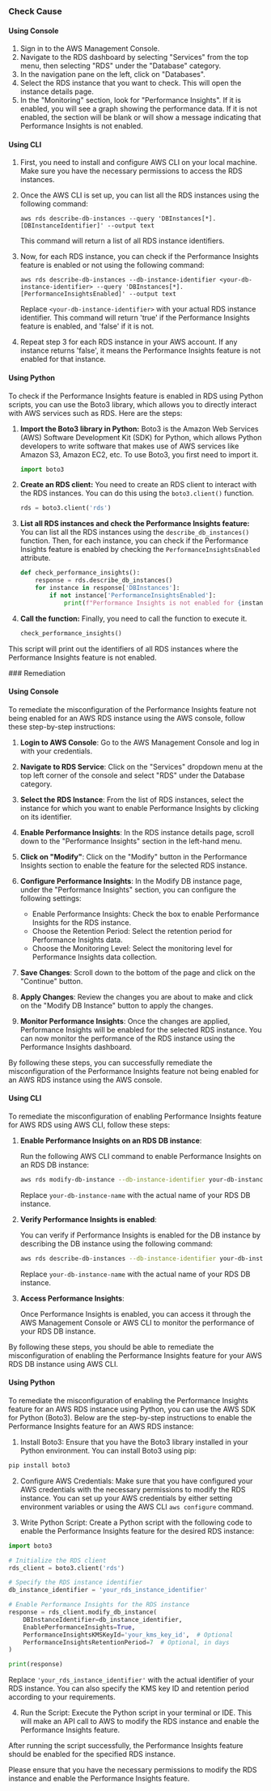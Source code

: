 

<Tabs><Tab title='Cause'>
### Check Cause

#### Using Console

1. Sign in to the AWS Management Console.
2. Navigate to the RDS dashboard by selecting "Services" from the top menu, then selecting "RDS" under the "Database" category.
3. In the navigation pane on the left, click on "Databases".
4. Select the RDS instance that you want to check. This will open the instance details page.
5. In the "Monitoring" section, look for "Performance Insights". If it is enabled, you will see a graph showing the performance data. If it is not enabled, the section will be blank or will show a message indicating that Performance Insights is not enabled.

#### Using CLI

1. First, you need to install and configure AWS CLI on your local machine. Make sure you have the necessary permissions to access the RDS instances.

2. Once the AWS CLI is set up, you can list all the RDS instances using the following command:

   ```
   aws rds describe-db-instances --query 'DBInstances[*].[DBInstanceIdentifier]' --output text
   ```

   This command will return a list of all RDS instance identifiers.

3. Now, for each RDS instance, you can check if the Performance Insights feature is enabled or not using the following command:

   ```
   aws rds describe-db-instances --db-instance-identifier <your-db-instance-identifier> --query 'DBInstances[*].[PerformanceInsightsEnabled]' --output text
   ```

   Replace `<your-db-instance-identifier>` with your actual RDS instance identifier. This command will return 'true' if the Performance Insights feature is enabled, and 'false' if it is not.

4. Repeat step 3 for each RDS instance in your AWS account. If any instance returns 'false', it means the Performance Insights feature is not enabled for that instance.

#### Using Python

To check if the Performance Insights feature is enabled in RDS using Python scripts, you can use the Boto3 library, which allows you to directly interact with AWS services such as RDS. Here are the steps:

1. **Import the Boto3 library in Python:**
   Boto3 is the Amazon Web Services (AWS) Software Development Kit (SDK) for Python, which allows Python developers to write software that makes use of AWS services like Amazon S3, Amazon EC2, etc. To use Boto3, you first need to import it.

   ```python
   import boto3
   ```

2. **Create an RDS client:**
   You need to create an RDS client to interact with the RDS instances. You can do this using the `boto3.client()` function.

   ```python
   rds = boto3.client('rds')
   ```

3. **List all RDS instances and check the Performance Insights feature:**
   You can list all the RDS instances using the `describe_db_instances()` function. Then, for each instance, you can check if the Performance Insights feature is enabled by checking the `PerformanceInsightsEnabled` attribute.

   ```python
   def check_performance_insights():
       response = rds.describe_db_instances()
       for instance in response['DBInstances']:
           if not instance['PerformanceInsightsEnabled']:
               print(f"Performance Insights is not enabled for {instance['DBInstanceIdentifier']}")
   ```

4. **Call the function:**
   Finally, you need to call the function to execute it.

   ```python
   check_performance_insights()
   ```

This script will print out the identifiers of all RDS instances where the Performance Insights feature is not enabled.

</Tab>

<Tab title='Remediation'>
### Remediation

#### Using Console

To remediate the misconfiguration of the Performance Insights feature not being enabled for an AWS RDS instance using the AWS console, follow these step-by-step instructions:

1. **Login to AWS Console**: Go to the AWS Management Console and log in with your credentials.

2. **Navigate to RDS Service**: Click on the "Services" dropdown menu at the top left corner of the console and select "RDS" under the Database category.

3. **Select the RDS Instance**: From the list of RDS instances, select the instance for which you want to enable Performance Insights by clicking on its identifier.

4. **Enable Performance Insights**: In the RDS instance details page, scroll down to the "Performance Insights" section in the left-hand menu.

5. **Click on "Modify"**: Click on the "Modify" button in the Performance Insights section to enable the feature for the selected RDS instance.

6. **Configure Performance Insights**: In the Modify DB instance page, under the "Performance Insights" section, you can configure the following settings:
   - Enable Performance Insights: Check the box to enable Performance Insights for the RDS instance.
   - Choose the Retention Period: Select the retention period for Performance Insights data.
   - Choose the Monitoring Level: Select the monitoring level for Performance Insights data collection.

7. **Save Changes**: Scroll down to the bottom of the page and click on the "Continue" button.

8. **Apply Changes**: Review the changes you are about to make and click on the "Modify DB Instance" button to apply the changes.

9. **Monitor Performance Insights**: Once the changes are applied, Performance Insights will be enabled for the selected RDS instance. You can now monitor the performance of the RDS instance using the Performance Insights dashboard.

By following these steps, you can successfully remediate the misconfiguration of the Performance Insights feature not being enabled for an AWS RDS instance using the AWS console.

#### Using CLI

To remediate the misconfiguration of enabling Performance Insights feature for AWS RDS using AWS CLI, follow these steps:

1. **Enable Performance Insights on an RDS DB instance**:
   
   Run the following AWS CLI command to enable Performance Insights on an RDS DB instance:
   ```bash
   aws rds modify-db-instance --db-instance-identifier your-db-instance-name --enable-performance-insights
   ```
   Replace `your-db-instance-name` with the actual name of your RDS DB instance.

2. **Verify Performance Insights is enabled**:

   You can verify if Performance Insights is enabled for the DB instance by describing the DB instance using the following command:
   ```bash
   aws rds describe-db-instances --db-instance-identifier your-db-instance-name --query 'DBInstances[0].PerformanceInsightsEnabled'
   ```
   Replace `your-db-instance-name` with the actual name of your RDS DB instance.

3. **Access Performance Insights**:

   Once Performance Insights is enabled, you can access it through the AWS Management Console or AWS CLI to monitor the performance of your RDS DB instance.

By following these steps, you should be able to remediate the misconfiguration of enabling the Performance Insights feature for your AWS RDS DB instance using AWS CLI.

#### Using Python

To remediate the misconfiguration of enabling the Performance Insights feature for an AWS RDS instance using Python, you can use the AWS SDK for Python (Boto3). Below are the step-by-step instructions to enable the Performance Insights feature for an AWS RDS instance:

1. Install Boto3:
Ensure that you have the Boto3 library installed in your Python environment. You can install Boto3 using pip:
```bash
pip install boto3
```

2. Configure AWS Credentials:
Make sure that you have configured your AWS credentials with the necessary permissions to modify the RDS instance. You can set up your AWS credentials by either setting environment variables or using the AWS CLI `aws configure` command.

3. Write Python Script:
Create a Python script with the following code to enable the Performance Insights feature for the desired RDS instance:

```python
import boto3

# Initialize the RDS client
rds_client = boto3.client('rds')

# Specify the RDS instance identifier
db_instance_identifier = 'your_rds_instance_identifier'

# Enable Performance Insights for the RDS instance
response = rds_client.modify_db_instance(
    DBInstanceIdentifier=db_instance_identifier,
    EnablePerformanceInsights=True,
    PerformanceInsightsKMSKeyId='your_kms_key_id',  # Optional
    PerformanceInsightsRetentionPeriod=7  # Optional, in days
)

print(response)
```

Replace `'your_rds_instance_identifier'` with the actual identifier of your RDS instance. You can also specify the KMS key ID and retention period according to your requirements.

4. Run the Script:
Execute the Python script in your terminal or IDE. This will make an API call to AWS to modify the RDS instance and enable the Performance Insights feature.

After running the script successfully, the Performance Insights feature should be enabled for the specified RDS instance.

Please ensure that you have the necessary permissions to modify the RDS instance and enable the Performance Insights feature.


</Tab>
</Tabs>